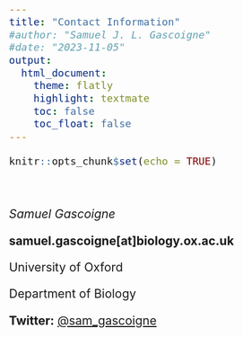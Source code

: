 ```yaml
---
title: "Contact Information"
#author: "Samuel J. L. Gascoigne"
#date: "2023-11-05"
output: 
  html_document:
    theme: flatly
    highlight: textmate
    toc: false 
    toc_float: false 
---
```


```r
knitr::opts_chunk$set(echo = TRUE)
```

<style>

h2, h3 {
  text-align: right;
}

body{
font-size: 16pt;

}

</style>

<br>

*Samuel Gascoigne*

**samuel.gascoigne[at]biology.ox.ac.uk**

University of Oxford

Department of Biology

**Twitter:** [@sam_gascoigne](https://twitter.com/sam_gascoigne)